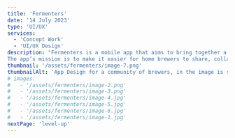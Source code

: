 ```yaml
---
title: 'Fermenters'
date: '14 July 2023'
type: 'UI/UX'
services:
  - 'Concept Work'
  - 'UI/UX Design'
description: "Fermenters is a mobile app that aims to bring together a community of Home Brewers.
The app’s mission is to make it easier for home brewers to share, collaborate and learn from each other"
thumbnail: '/assets/fermenters/image-7.png'
thumbnailAlt: 'App Design for a community of brewers, in the image is shown an billboard designed by me as a Graphic Designer'
# images:
#   - '/assets/fermenters/image-2.png'
#   - '/assets/fermenters/image-3.png'
#   - '/assets/fermenters/image-4.jpg'
#   - '/assets/fermenters/image-5.jpg'
#   - '/assets/fermenters/image-6.jpg'
#   - '/assets/fermenters/image-1.jpg'
nextPage: 'level-up'
---
```


<Row
  leftImage="/assets/fermenters/image-2.png"
  rightImage="/assets/fermenters/image-3.png"
/>
<Row fullImage="/assets/fermenters/image-4.jpg" />
<Row
  leftImage="/assets/fermenters/image-5.jpg"
  rightImage="/assets/fermenters/image-6.jpg"
/>
<Row fullImage="/assets/fermenters/image-1.jpg" />
